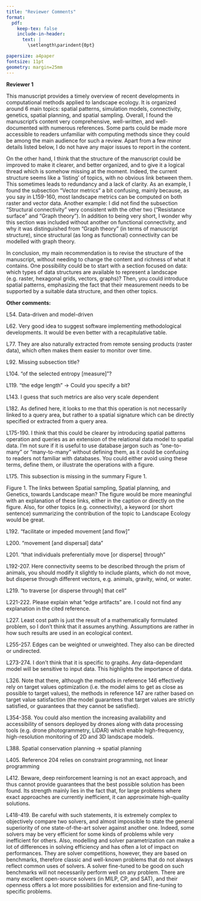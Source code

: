 ```yaml
---
title: "Reviewer Comments"
format:
  pdf:
    keep-tex: false
    include-in-header:
      text: |
        \setlength\parindent{0pt}

papersize: a4paper
fontsize: 11pt
geometry: margin=25mm
---
```


**Reviewer 1**

This manuscript provides a timely overview of recent developments in computational methods applied to landscape ecology. It is organized around 6 main topics: spatial patterns, simulation models, connectivity, genetics, spatial planning, and spatial sampling. Overall, I found the manuscript's content very comprehensive, well-written, and well-documented with numerous references. Some parts could be made more accessible to readers unfamiliar with computing methods since they could be among the main audience for such a review. Apart from a few minor details listed below, I do not have any major issues to report in the content.

\textcolor[HTML]{0BB67D}{Reply: Thank you very much for the encouraging words. We will use the valuable and helpful feedback to improve the manuscript.}

On the other hand, I think that the structure of the manuscript could be improved to make it clearer, and better organized, and to give it a logical thread which is somehow missing at the moment. Indeed, the current structure seems like a ‘listing’ of topics, with no obvious link between them. This sometimes leads to redundancy and a lack of clarity. As an example, I found the subsection "Vector metrics" a bit confusing, mainly because, as you say in L159-160, most landscape metrics can be computed on both raster and vector data. Another example: I did not find the subsection "Structural connectivity" very consistent with the other two ("Resistance surface" and "Graph theory"). In addition to being very short, I wonder why this section was included without another on functional connectivity, and why it was distinguished from "Graph theory" (in terms of manuscript structure), since structural (as long as functional) connectivity can be modelled with graph theory.

\textcolor[HTML]{0BB67D}{Reply:}

In conclusion, my main recommendation is to revise the structure of the manuscript, without needing to change the content and richness of what it contains. One possibility could be to start with a section focused on data: which types of data structures are available to represent a landscape (e.g. raster, hexagonal grids, vectors, graphs)? Then, you could introduce spatial patterns, emphasizing the fact that their measurement needs to be supported by a suitable data structure, and then other topics.

\textcolor[HTML]{0BB67D}{Reply:}

**Other comments:**

L54. Data-driven and model-driven

\textcolor[HTML]{0BB67D}{Reply: We added the term model-driven as suggested.}

L62. Very good idea to suggest software implementing methodological developments. It would be even better with a recapitulative table.

\textcolor[HTML]{0BB67D}{Reply:}

L77. They are also naturally extracted from remote sensing products (raster data), which often makes them easier to monitor over time.

\textcolor[HTML]{0BB67D}{Reply: We agree that landscape metrics can be extracted straightforwardly from raster data, and we are adding this as another advantage of using them.}

L92. Missing subsection title?

\textcolor[HTML]{0BB67D}{Reply: Indeed we forgot to add a subsection title which is added now.}

L104. "of the selected entropy [measure]"?

\textcolor[HTML]{0BB67D}{Reply: Added as suggested.}

L119. "the edge length" -> Could you specify a bit?

\textcolor[HTML]{0BB67D}{Reply:}

L143. I guess that such metrics are also very scale dependent

\textcolor[HTML]{0BB67D}{Reply: Similar to landscape metrics also surface metrics are scale-dependent because both are designed to quantify landscape heterogeneity - which is inherently scale-dependent. We added this explanation including an according literature references.}

L182. As defined here, it looks to me that this operation is not necessarily linked to a query area, but rather to a spatial signature which can be directly specified or extracted from a query area.

\textcolor[HTML]{0BB67D}{Reply:}

L175-190. I think that this could be clearer by introducing spatial patterns operation and queries as an extension of the relational data model to spatial data. I'm not sure if it is useful to use database jargon such as "one-to-many" or "many-to-many" without defining them, as it could be confusing to readers not familiar with databases. You could either avoid using these terms, define them, or illustrate the operations with a figure.

\textcolor[HTML]{0BB67D}{Reply:}

L175. This subsection is missing in the summary Figure 1.

\textcolor[HTML]{0BB67D}{Reply:}

Figure 1. The links between Spatial sampling, Spatial planning, and Genetics, towards Landscape mean?  The figure would be more meaningful with an explanation of these links, either in the caption or directly on the figure. Also, for other topics (e.g. connectivity), a keyword (or short sentence) summarizing the contribution of the topic to Landscape Ecology would be great.

\textcolor[HTML]{0BB67D}{Reply:}

L192. "facilitate or impeded movement [and flow]"

\textcolor[HTML]{0BB67D}{Reply:}

L200. "movement [and dispersal] data"

\textcolor[HTML]{0BB67D}{Reply:}

L201. "that individuals preferentially move [or disperse] through"

\textcolor[HTML]{0BB67D}{Reply:}

L192-207. Here connectivity seems to be described through the prism of animals, you should modify it slightly to include plants, which do not move, but disperse through different vectors, e.g. animals, gravity, wind, or water.

\textcolor[HTML]{0BB67D}{Reply:}

L219. "to traverse [or disperse through] that cell"

\textcolor[HTML]{0BB67D}{Reply:}

L221-222. Please explain what "edge artifacts" are. I could not find any explanation in the cited reference.

\textcolor[HTML]{0BB67D}{Reply:}

L227. Least cost path is just the result of a mathematically formulated problem, so I don't think that it assumes anything. Assumptions are rather in how such results are used in an ecological context.

\textcolor[HTML]{0BB67D}{Reply:}

L255-257. Edges can be weighted or unweighted. They also can be directed or undirected.

\textcolor[HTML]{0BB67D}{Reply:}

L273-274. I don't think that it is specific to graphs. Any data-dependant model will be sensitive to input data. This highlights the importance of data.

\textcolor[HTML]{0BB67D}{Reply:}

L326. Note that there, although the methods in reference 146 effectively rely on target values optimization (i.e. the model aims to get as close as possible to target values), the methods in reference 147 are rather based on target value satisfaction (the model guarantees that target values are strictly satisfied, or guarantees that they cannot be satisfied).

\textcolor[HTML]{0BB67D}{Reply:}

L354-358. You could also mention the increasing availability and accessibility of sensors deployed by drones along with data processing tools (e.g. drone photogrammetry, LiDAR) which enable high-frequency, high-resolution monitoring of 2D and 3D landscape models.

\textcolor[HTML]{0BB67D}{Reply:}

L388. Spatial conservation planning -> spatial planning

\textcolor[HTML]{0BB67D}{Reply:}

L405. Reference 204 relies on constraint programming, not linear programming

\textcolor[HTML]{0BB67D}{Reply:}

L412. Beware, deep reinforcement learning is not an exact approach, and thus cannot provide guarantees that the best possible solution has been found. Its strength mainly lies in the fact that, for large problems where exact approaches are currently inefficient, it can approximate high-quality solutions.

\textcolor[HTML]{0BB67D}{Reply:}

L418-419. Be careful with such statements, it is extremely complex to objectively compare two solvers, and almost impossible to state the general superiority of one state-of-the-art solver against another one. Indeed, some solvers may be very efficient for some kinds of problems while very inefficient for others. Also, modelling and solver parametrization can make a lot of differences in solving efficiency and has often a lot of impact on performances. They are solver competitions, however, they are based on benchmarks, therefore classic and well-known problems that do not always reflect common uses of solvers. A solver fine-tuned to be good on such benchmarks will not necessarily perform well on any problem. There are many excellent open-source solvers (in MILP, CP, and SAT), and their openness offers a lot more possibilities for extension and fine-tuning to specific problems.

\textcolor[HTML]{0BB67D}{Reply:}